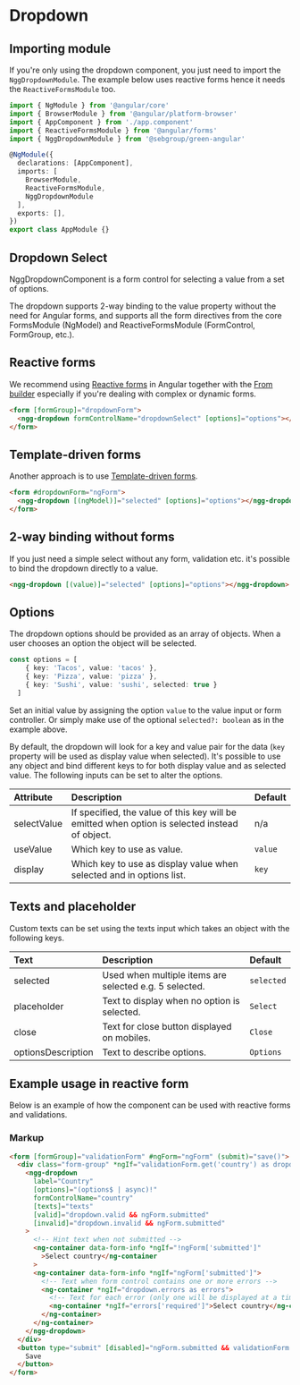 
# Dropdown

## Importing module

If you're only using the dropdown component, you just need to import the `NggDropdownModule`. The example below uses reactive forms hence it needs the `ReactiveFormsModule` too.

```typescript
import { NgModule } from '@angular/core'
import { BrowserModule } from '@angular/platform-browser'
import { AppComponent } from './app.component'
import { ReactiveFormsModule } from '@angular/forms'
import { NggDropdownModule } from '@sebgroup/green-angular'

@NgModule({
  declarations: [AppComponent],
  imports: [
    BrowserModule,
    ReactiveFormsModule,
    NggDropdownModule
  ],
  exports: [],
})
export class AppModule {}
```

## Dropdown Select
NggDropdownComponent is a form control for selecting a value from a set of options.

The dropdown supports 2-way binding to the value property without the need for Angular forms,
and supports all the form directives from the core FormsModule (NgModel) and ReactiveFormsModule (FormControl, FormGroup, etc.).

<Story id="components-dropdown--select" />

## Reactive forms
We recommend using <a href="https://angular.io/guide/reactive-forms" target="_blank">Reactive forms</a> in Angular together with the <a href="https://angular.io/api/forms/FormBuilder" target="_blank">From builder</a> especially
if you're dealing with complex or dynamic forms.

```html
<form [formGroup]="dropdownForm">
  <ngg-dropdown formControlName="dropdownSelect" [options]="options"></ngg-dropdown>
</form>
```

## Template-driven forms
Another approach is to use <a href="https://angular.io/guide/forms" target="_blank">Template-driven forms</a>.

```html
<form #dropdownForm="ngForm">
  <ngg-dropdown [(ngModel)]="selected" [options]="options"></ngg-dropdown>
</form>
```

## 2-way binding without forms
If you just need a simple select without any form, validation etc. it's possible to bind the dropdown directly to a value.


```html
<ngg-dropdown [(value)]="selected" [options]="options"></ngg-dropdown>
```

## Options
The dropdown options should be provided as an array of objects. When a user chooses an option the object will be selected.

```typescript
const options = [
    { key: 'Tacos', value: 'tacos' },
    { key: 'Pizza', value: 'pizza' },
    { key: 'Sushi', value: 'sushi', selected: true }
  ]
```
Set an initial value by assigning the option `value` to the value input or form controller. Or simply make use of the optional `selected?: boolean` as in the example above.

By default, the dropdown will look for a key and value pair for the data (`key` property will be used as display value when selected). It's possible to use any object and bind different keys to for both display value and as selected value. The following inputs can be set to alter the options.

|Attribute|Description|Default|
|:--------|:----------|:------|
|selectValue|If specified, the value of this key will be emitted when option is selected instead of object. | n/a |
|useValue|Which key to use as value.|`value`|
|display|Which key to use as display value when selected and in options list.|`key`|

## Texts and placeholder

Custom texts can be set using the texts input which takes an object with the following keys.

|Text|Description|Default|
|:--------|:----------|:------|
|selected|Used when multiple items are selected e.g. 5 selected.|`selected`|
|placeholder|Text to display when no option is selected.|`Select`|
|close|Text for close button displayed on mobiles.|`Close`|
|optionsDescription|Text to describe options.|`Options`|

## Example usage in reactive form

Below is an example of how the component can be used with reactive forms and validations.

<Story id="components-dropdown--form" />


### Markup
```html
<form [formGroup]="validationForm" #ngForm="ngForm" (submit)="save()">
  <div class="form-group" *ngIf="validationForm.get('country') as dropdown">
    <ngg-dropdown
      label="Country"
      [options]="(options$ | async)!"
      formControlName="country"
      [texts]="texts"
      [valid]="dropdown.valid && ngForm.submitted"
      [invalid]="dropdown.invalid && ngForm.submitted"
    >
      <!-- Hint text when not submitted -->
      <ng-container data-form-info *ngIf="!ngForm['submitted']"
        >Select country</ng-container
      >
      <ng-container data-form-info *ngIf="ngForm['submitted']">
        <!-- Text when form control contains one or more errors -->
        <ng-container *ngIf="dropdown.errors as errors">
          <!-- Text for each error (only one will be displayed at a time) -->
          <ng-container *ngIf="errors['required']">Select country</ng-container>
        </ng-container>
      </ng-container>
    </ngg-dropdown>
  </div>
  <button type="submit" [disabled]="ngForm.submitted && validationForm.invalid">
    Save
  </button>
</form>
```
